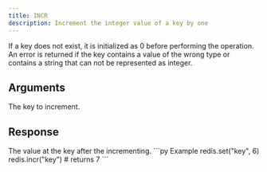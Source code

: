 ```yaml
---
title: INCR
description: Increment the integer value of a key by one
---
```


If a key does not exist, it is initialized as 0 before performing the operation. An error is returned if the key contains a value of the wrong type or contains a string that can not be represented as integer.

## Arguments

<ParamField body="key" type="string" required>
The key to increment.
</ParamField>


## Response

<ResponseField  type="integer" required>
The value at the key after the incrementing.
</ResponseField>

<RequestExample>
```py Example
redis.set("key", 6)
redis.incr("key")
# returns 7
```
</RequestExample>